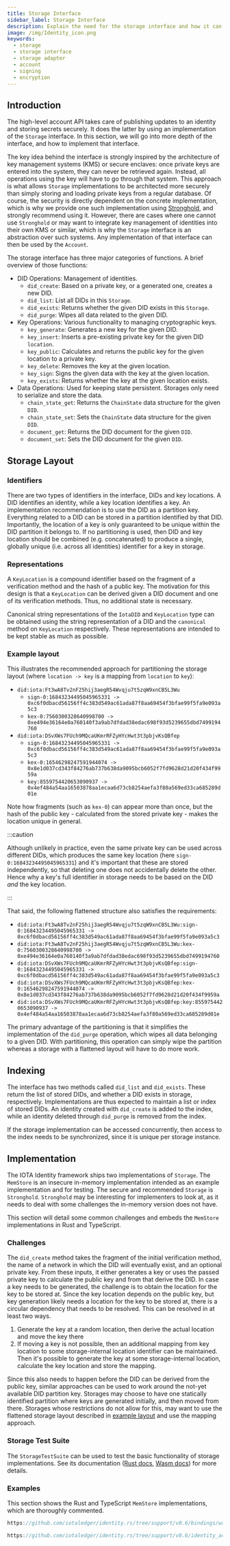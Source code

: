```yaml
---
title: Storage Interface
sidebar_label: Storage Interface
description: Explain the need for the storage interface and how it can be implemented
image: /img/Identity_icon.png
keywords:
  - storage
  - storage interface
  - storage adapter
  - account
  - signing
  - encryption
---
```




<Announcement />

## Introduction

The high-level account API takes care of publishing updates to an identity and storing secrets securely. It does the latter by using an implementation of the `Storage` interface. In this section, we will go into more depth of the interface, and how to implement that interface.

The key idea behind the interface is strongly inspired by the architecture of key management systems (KMS) or secure enclaves: once private keys are entered into the system, they can never be retrieved again. Instead, all operations using the key will have to go through that system. This approach is what allows `Storage` implementations to be architected more securely than simply storing and loading private keys from a regular database. Of course, the security is directly dependent on the concrete implementation, which is why we provide one such implementation using [Stronghold](https://github.com/iotaledger/stronghold.rs/), and strongly recommend using it. However, there are cases where one cannot use `Stronghold` or may want to integrate key management of identities into their own KMS or similar, which is why the `Storage` interface is an abstraction over such systems. Any implementation of that interface can then be used by the `Account`.

The storage interface has three major categories of functions. A brief overview of those functions:

- DID Operations: Management of identities.
  - `did_create`: Based on a private key, or a generated one, creates a new DID.
  - `did_list`: List all DIDs in this `Storage`.
  - `did_exists`: Returns whether the given DID exists in this `Storage`.
  - `did_purge`: Wipes all data related to the given DID.
- Key Operations: Various functionality to managing cryptographic keys.
  - `key_generate`: Generates a new key for the given DID.
  - `key_insert`: Inserts a pre-existing private key for the given DID `location`.
  - `key_public`: Calculates and returns the public key for the given location to a private key.
  - `key_delete`: Removes the key at the given location.
  - `key_sign`: Signs the given data with the key at the given location.
  - `key_exists`: Returns whether the key at the given location exists.
- Data Operations: Used for keeping state persistent. Storages only need to serialize and store the data.
  - `chain_state_get`: Returns the `ChainState` data structure for the given `DID`.
  - `chain_state_set`: Sets the `ChainState` data structure for the given `DID`.
  - `document_get`: Returns the DID document for the given `DID`.
  - `document_set`: Sets the DID document for the given `DID`.

## Storage Layout

### Identifiers

There are two types of identifiers in the interface, DIDs and key locations. A DID identifies an identity, while a key location identifies a key. An implementation recommendation is to use the DID as a partition key. Everything related to a DID can be stored in a partition identified by that DID. Importantly, the location of a key is only guaranteed to be unique within the DID partition it belongs to. If no partitioning is used, then DID and key location should be combined (e.g. concatenated) to produce a single, globally unique (i.e. across all identities) identifier for a key in storage.

### Representations

A `KeyLocation` is a compound identifier based on the fragment of a verification method and the hash of a public key. The motivation for this design is that a `KeyLocation` can be derived given a DID document and one of its verification methods. Thus, no additional state is necessary.

Canonical string representations of the `IotaDID` and `KeyLocation` type can be obtained using the string representation of a DID and the `canonical` method on `KeyLocation` respectively. These representations are intended to be kept stable as much as possible.

### Example layout

This illustrates the recommended approach for partitioning the storage layout (where `location -> key` is a mapping from `location` to `key`):

- `did:iota:Ft3wA8Tv2nF25hij3aegR54Wvqju7t5zqW9xnCB5L3Wu`
  - `sign-0:16843234495045965331 -> 0xc6f0dbacd56156ff4c383d549ac61ada87f8aa69454f3bfae99f5fa9e093a5c3`
  - `kex-0:7560300328640998700 -> 0xe494e36164e0a760140f3a9ab7dfdad38edac698f93d5239655dbd7499194760`
- `did:iota:DSvXWs7FUch9MQcaUKmrRFZyHYcHwt3t3pbjvKsQBfep`
  - `sign-0:16843234495045965331 -> 0xc6f0dbacd56156ff4c383d549ac61ada87f8aa69454f3bfae99f5fa9e093a5c3`
  - `kex-0:16546298247591944074 -> 0x8e1d037cd343f84276ab737b638da9095bcb6052f7fd9628d21d20f434f9959a`
  - `key:8559754420653090937 -> 0x4ef484a54aa16503878aa1ecaa6d73cb8254aefa3f80a569ed33ca685289d01e`

Note how fragments (such as `kex-0`) can appear more than once, but the hash of the public key - calculated from the stored private key - makes the location unique in general.

:::caution

Although unlikely in practice, even the same private key can be used across different DIDs, which produces the same key location (here `sign-0:16843234495045965331`) and it's important that these are stored independently, so that deleting one does not accidentally delete the other. Hence why a key's full identifier in storage needs to be based on the DID _and_ the key location.

:::

That said, the following flattened structure also satisfies the requirements:

- `did:iota:Ft3wA8Tv2nF25hij3aegR54Wvqju7t5zqW9xnCB5L3Wu:sign-0:16843234495045965331 -> 0xc6f0dbacd56156ff4c383d549ac61ada87f8aa69454f3bfae99f5fa9e093a5c3`
- `did:iota:Ft3wA8Tv2nF25hij3aegR54Wvqju7t5zqW9xnCB5L3Wu:kex-0:7560300328640998700 -> 0xe494e36164e0a760140f3a9ab7dfdad38edac698f93d5239655dbd7499194760`
- `did:iota:DSvXWs7FUch9MQcaUKmrRFZyHYcHwt3t3pbjvKsQBfep:sign-0:16843234495045965331 -> 0xc6f0dbacd56156ff4c383d549ac61ada87f8aa69454f3bfae99f5fa9e093a5c3`
- `did:iota:DSvXWs7FUch9MQcaUKmrRFZyHYcHwt3t3pbjvKsQBfep:kex-0:16546298247591944074 -> 0x8e1d037cd343f84276ab737b638da9095bcb6052f7fd9628d21d20f434f9959a`
- `did:iota:DSvXWs7FUch9MQcaUKmrRFZyHYcHwt3t3pbjvKsQBfep:key:8559754420653090937 -> 0x4ef484a54aa16503878aa1ecaa6d73cb8254aefa3f80a569ed33ca685289d01e`

The primary advantage of the partitioning is that it simplifies the implementation of the `did_purge` operation, which wipes all data belonging to a given DID. With partitioning, this operation can simply wipe the partition whereas a storage with a flattened layout will have to do more work.

## Indexing

The interface has two methods called `did_list` and `did_exists`. These return the list of stored DIDs, and whether a DID exists in storage, respectively. Implementations are thus expected to maintain a list or index of stored DIDs. An identity created with `did_create` is added to the index, while an identity deleted through `did_purge` is removed from the index.

If the storage implementation can be accessed concurrently, then access to the index needs to be synchronized, since it is unique per storage instance.

## Implementation

The IOTA Identity framework ships two implementations of `Storage`. The `MemStore` is an insecure in-memory implementation intended as an example implementation and for testing. The secure and recommended `Storage` is `Stronghold`. `Stronghold` may be interesting for implementers to look at, as it needs to deal with some challenges the in-memory version does not have.

This section will detail some common challenges and embeds the `MemStore` implementations in Rust and TypeScript.

### Challenges

The `did_create` method takes the fragment of the initial verification method, the name of a network in which the DID will eventually exist, and an optional private key. From these inputs, it either generates a key or uses the passed private key to calculate the public key and from that derive the DID. In case a key needs to be generated, the challenge is to obtain the location for the key to be stored at. Since the key location depends on the public key, but key generation likely needs a location for the key to be stored at, there is a circular dependency that needs to be resolved. This can be resolved in at least two ways.

1. Generate the key at a random location, then derive the actual location and move the key there
2. If moving a key is not possible, then an additional mapping from key location to some storage-internal location identifier can be maintained. Then it's possible to generate the key at some storage-internal location, calculate the key location and store the mapping.

Since this also needs to happen before the DID can be derived from the public key, similar approaches can be used to work around the not-yet available DID partition key. Storages may choose to have one statically identified partition where keys are generated initially, and then moved from there. Storages whose restrictions do not allow for this, may want to use the flattened storage layout described in [example layout](#example-layout) and use the mapping approach.

### Storage Test Suite

The `StorageTestSuite` can be used to test the basic functionality of storage implementations. See its documentation ([Rust docs](https://docs.rs/identity_iota/0.6.1/identity_iota/account_storage/struct.StorageTestSuite.html), [Wasm docs](../../libraries/wasm/api_reference.mdx#StorageTestSuite)) for more details.

### Examples

This section shows the Rust and TypeScript `MemStore` implementations, which are thoroughly commented.

<Tabs groupId="language">
<TabItem value="nodejs">

```ts reference
https://github.com/iotaledger/identity.rs/tree/support/v0.6/bindings/wasm/examples-account/src/custom_storage.ts
```

</TabItem>
<TabItem value="rust">

```rust reference
https://github.com/iotaledger/identity.rs/tree/support/v0.6/identity_account_storage/src/storage/memstore.rs
```

</TabItem>
</Tabs>
